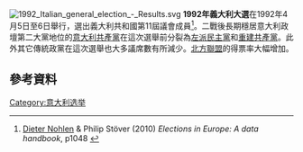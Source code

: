 [[Image:1992_Italian_general_election_-_Results.svg|right]]
'''1992年義大利大選'''在1992年4月5日至6日舉行，選出義大利共和國第11屆議會成員<ref name=NS>[[Dieter_Nohlen|Dieter Nohlen]] & Philip Stöver (2010) ''Elections in Europe: A data handbook'', p1048 {{ISBN|978-3-8329-5609-7}}</ref>。二戰後長期穩居意大利政壇第二大黨地位的[[意大利共產黨|意大利共產黨]]在這次選舉前分裂為[[左派民主黨|左派民主黨]]和[[重建共產黨|重建共產黨]]。此外其它傳統政黨在這次選舉也大多議席數有所減少。[[北方聯盟_(意大利)|北方聯盟]]的得票率大幅增加。
==參考資料==
{{reflist}}
{{意大利選舉}}
[[Category:意大利选举|Category:意大利选举]]